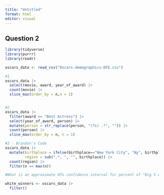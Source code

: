```yaml
---
title: "Untitled"
format: html
editor: visual
---
```


## Question 2

```r
library(tidyverse)
library(purrr)
library(readr)
```

```r
oscars_data <- read_csv("Oscars-demographics-DFE.csv")
```

```r
#1 
oscars_data |>
  select(movie, award, year_of_award) |>
  count(movie) |>
  slice_max(order_by = n,n = 1)


#2
oscars_data |>
  filter(award == "Best Actress") |>
  select(year_of_award, person) |>
  mutate(person = str_replace(person, "(?s) .*", "")) |>
  count(person) |>
  slice_max(order_by = n, n = 1)

#3 - Brandon's Code
oscars_data |> 
  mutate(birthplace = ifelse(birthplace=="New York City", "Ny", birthplace),
         region = sub(".*, ", "", birthplace)) |>
  count(region) |>
  filter(n == max(n))
```

```r
#What is an approximate 95% confidence interval for percent of "Big 5 Award" award winners who are not white?

white_winners <- oscars_data |>
  filter()

```

